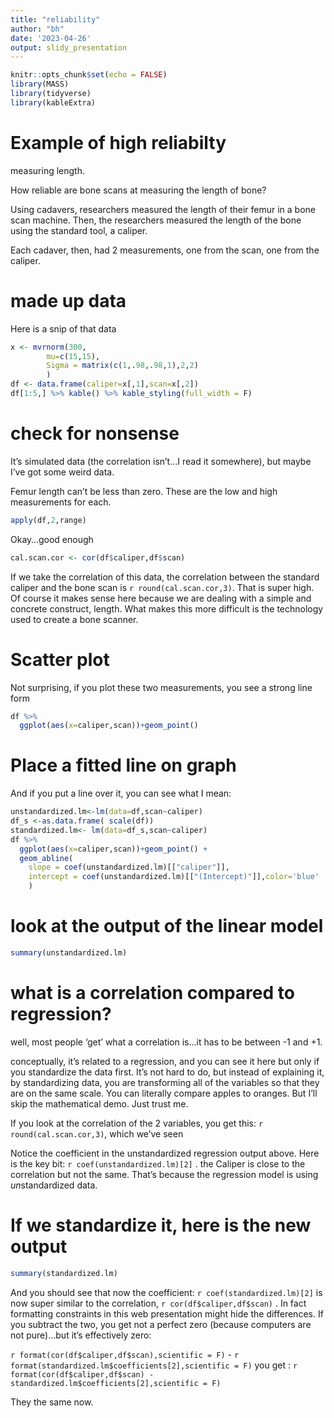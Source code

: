 ```yaml
---
title: "reliability"
author: "bh"
date: '2023-04-26'
output: slidy_presentation
---
```


```r
knitr::opts_chunk$set(echo = FALSE)
library(MASS)
library(tidyverse)
library(kableExtra)
```

# Example of high reliabilty

measuring length.

How reliable are bone scans at measuring the length of bone?

Using cadavers, researchers measured the length of their femur in a bone scan machine. Then, the researchers measured the length of the bone using the standard tool, a caliper.

Each cadaver, then, had 2 measurements, one from the scan, one from the caliper.

# made up data

Here is a snip of that data

```r

x <- mvrnorm(300,
        mu=c(15,15),
        Sigma = matrix(c(1,.98,.98,1),2,2)
        )
df <- data.frame(caliper=x[,1],scan=x[,2])
df[1:5,] %>% kable() %>% kable_styling(full_width = F)
```

# check for nonsense


It's simulated data (the correlation isn't...I read it somewhere), but maybe I've got some weird data. 

Femur length can't be less than zero. These are the low and high measurements for each.  

```r
apply(df,2,range)
```
Okay...good enough

```r

cal.scan.cor <- cor(df$caliper,df$scan)

```

If we take the correlation of this data, the correlation between the standard caliper and the bone scan is  `r round(cal.scan.cor,3)`. That is super high. Of course it makes sense here because we are dealing with a simple and concrete construct, length. What makes this more difficult is the technology used to create a bone scanner.  

# Scatter plot

Not surprising, if you plot these two measurements, you see a strong line form

```r
df %>% 
  ggplot(aes(x=caliper,scan))+geom_point()
```


# Place a fitted line on graph

And if you put a line over it, you can see what I mean:

```r
unstandardized.lm<-lm(data=df,scan~caliper)
df_s <-as.data.frame( scale(df))
standardized.lm<- lm(data=df_s,scan~caliper)
df %>% 
  ggplot(aes(x=caliper,scan))+geom_point() +
  geom_abline(
    slope = coef(unstandardized.lm)[["caliper"]],
    intercept = coef(unstandardized.lm)[["(Intercept)"]],color='blue'
    )

```

# look at the output of the linear model

```r
summary(unstandardized.lm)

```


# what is a correlation compared to regression?

well, most people 'get' what a correlation is...it has to be between -1 and +1.

conceptually, it's related to a regression, and you can see it here but only if you standardize the data first.  It's not hard to do, but instead of explaining it, by standardizing data, you are transforming all of the variables so that they are on the same scale.  You can literally compare apples to oranges.  But I'll skip the mathematical demo.  Just trust me. 

If you look at the correlation of the 2 variables, you get this: `r round(cal.scan.cor,3)`, which we've seen

Notice the coefficient in the unstandardized regression output above.  Here is the key bit: `r coef(unstandardized.lm)[2]` .  the Caliper is close to the correlation but not the same.  That's because the regression model is using *un*standardized data. 

# If we standardize it, here is the new output

```r
summary(standardized.lm)
```
And you should see that now the coefficient: `r coef(standardized.lm)[2]` is now super similar to the correlation, `r cor(df$caliper,df$scan)` .  In fact formatting constraints in this web presentation might hide the differences. 
If you subtract the two, you get not a perfect zero (because computers are not pure)...but it's effectively zero:

`r format(cor(df$caliper,df$scan),scientific = F)` - `r format(standardized.lm$coefficients[2],scientific = F)` you get : `r format(cor(df$caliper,df$scan) - standardized.lm$coefficients[2],scientific = F)`

They the same now.  


